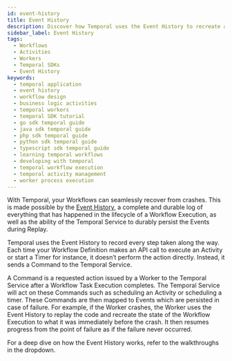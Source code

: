 ```yaml
---
id: event-history
title: Event History
description: Discover how Temporal uses the Event History to recreate a Workflow's state in the case of failure, such as a Worker crash, and how it uses replay to restore the Workflow's state to the point of failure.
sidebar_label: Event History
tags:
  - Workflows
  - Activities
  - Workers
  - Temporal SDKs
  - Event History
keywords:
  - temporal application
  - event history
  - workflow design
  - business logic activities
  - temporal workers
  - temporal SDK tutorial
  - go sdk temporal guide
  - java sdk temporal guide
  - php sdk temporal guide
  - python sdk temporal guide
  - typescript sdk temporal guide
  - learning temporal workflows
  - developing with temporal
  - temporal workflow execution
  - temporal activity management
  - worker process execution
---
```


With Temporal, your Workflows can seamlessly recover from crashes. This is made possible by the [Event History](https://docs.temporal.io/workflows#event-history), a complete and durable log of everything that has happened in the lifecycle of a Workflow Execution, as well as the ability of the Temporal Service to durably persist the Events during Replay.

Temporal uses the Event History to record every step taken along the way. Each time your Workflow Definition makes an API call to execute an Activity or start a Timer for instance, it doesn’t perform the action directly. Instead, it sends a Command to the Temporal Service.

A Command is a requested action issued by a Worker to the Temporal Service after a Workflow Task Execution completes. The Temporal Service will act on these Commands such as scheduling an Activity or scheduling a timer. These Commands are then mapped to Events which are persisted in case of failure. For example, if the Worker crashes, the Worker uses the Event History to replay the code and recreate the state of the Workflow Execution to what it was immediately before the crash. It then resumes progress from the point of failure as if the failure never occurred. 

For a deep dive on how the Event History works, refer to the walkthroughs in the dropdown.
